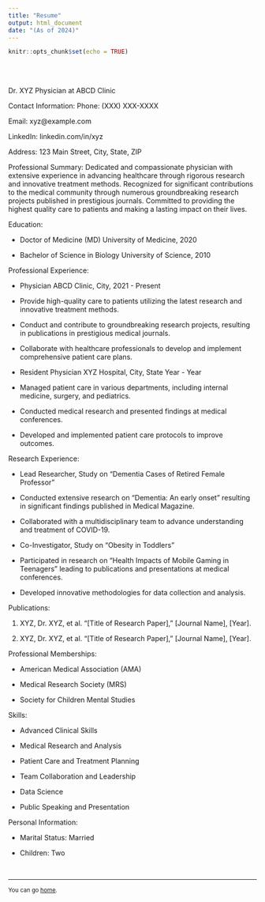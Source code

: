 ```yaml
---
title: "Resume"
output: html_document
date: "(As of 2024)"
---
```


```r
knitr::opts_chunk$set(echo = TRUE)
```

<br>
<br>

Dr. XYZ Physician at ABCD Clinic

Contact Information: Phone: (XXX) XXX-XXXX

Email: xyz@example.com

LinkedIn: linkedin.com/in/xyz

Address: 123 Main Street, City, State, ZIP

Professional Summary: Dedicated and compassionate physician with extensive experience in advancing healthcare through rigorous research and innovative treatment methods. Recognized for significant contributions to the medical community through numerous groundbreaking research projects published in prestigious journals. Committed to providing the highest quality care to patients and making a lasting impact on their lives.

Education:

- Doctor of Medicine (MD) University of Medicine, 2020

- Bachelor of Science in Biology University of Science, 2010

Professional Experience:

- Physician ABCD Clinic, City, 2021 - Present

- Provide high-quality care to patients utilizing the latest research and innovative treatment methods.

- Conduct and contribute to groundbreaking research projects, resulting in publications in prestigious medical journals.

- Collaborate with healthcare professionals to develop and implement comprehensive patient care plans.

- Resident Physician XYZ Hospital, City, State Year - Year

- Managed patient care in various departments, including internal medicine, surgery, and pediatrics.

- Conducted medical research and presented findings at medical conferences.

- Developed and implemented patient care protocols to improve outcomes.

Research Experience:

- Lead Researcher, Study on "Dementia Cases of Retired Female Professor"

- Conducted extensive research on "Dementia: An early onset" resulting in significant findings published in Medical Magazine.

- Collaborated with a multidisciplinary team to advance understanding and treatment of   COVID-19.

- Co-Investigator, Study on "Obesity in Toddlers"

- Participated in research on "Health Impacts of Mobile Gaming in Teenagers" leading to publications and presentations at medical conferences.

- Developed innovative methodologies for data collection and analysis.

Publications:

1) XYZ, Dr. XYZ, et al. "[Title of Research Paper]," [Journal Name], [Year].

2) XYZ, Dr. XYZ, et al. "[Title of Research Paper]," [Journal Name], [Year].

Professional Memberships:

- American Medical Association (AMA)

- Medical Research Society (MRS)

- Society for Children Mental Studies

Skills:

- Advanced Clinical Skills

- Medical Research and Analysis

- Patient Care and Treatment Planning

- Team Collaboration and Leadership

- Data Science

- Public Speaking and Presentation

Personal Information:

- Marital Status: Married

- Children: Two

<br>
<hr>

<small> You can go [home](index.html). </small>